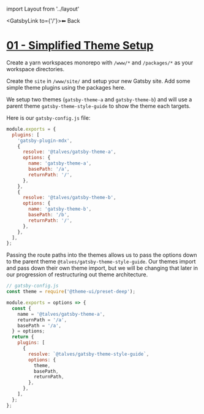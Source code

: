 ﻿import Layout from '../layout'


<GatsbyLink to={'/'}>⬅ Back</GatsbyLink>

# [01 - Simplified Theme Setup][01]

Create a yarn workspaces monorepo with `/www/*` and `/packages/*` as your workspace directories.

Create the `site` in `/www/site/` and setup your new Gatsby site. Add some simple theme plugins using the packages here.

We setup two themes (`gatsby-theme-a` and `gatsby-theme-b`) and will use a parent theme `gatsby-theme-style-guide` to show the theme each targets.

Here is our `gatsby-config.js` file:
```js
module.exports = {
  plugins: [
    'gatsby-plugin-mdx',
    {
      resolve: '@talves/gatsby-theme-a',
      options: {
        name: 'gatsby-theme-a',
        basePath: '/a',
        returnPath: '/',
      },
    },
    {
      resolve: '@talves/gatsby-theme-b',
      options: {
        name: 'gatsby-theme-b',
        basePath: '/b',
        returnPath: '/',
      },
    },
  ],
};
```

Passing the route paths into the themes allows us to pass the options down to the parent theme `@talves/gatsby-theme-style-guide`. Our themes import and pass down their own theme import, but we will be changing that later in our progression of restructuring out theme architecture.

```js
// gatsby-config.js
const theme = require('@theme-ui/preset-deep');

module.exports = options => {
  const {
    name = '@talves/gatsby-theme-a',
    returnPath = '/a',
    basePath = '/a',
  } = options;
  return {
    plugins: [
      {
        resolve: `@talves/gatsby-theme-style-guide`,
        options: {
          theme,
          basePath,
          returnPath,
        },
      },
    ],
  };
};
```


[01]: https://github.com/talves/gatsby-theme-ui-examples/tree/01-simplified
